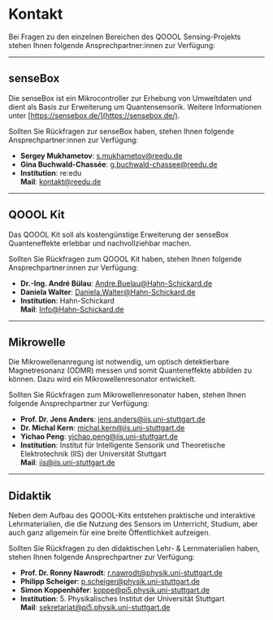 # Kontakt

Bei Fragen zu den einzelnen Bereichen des QOOOL Sensing-Projekts stehen Ihnen folgende Ansprechpartner:innen zur Verfügung:

---

## senseBox

Die senseBox ist ein Mikrocontroller zur Erhebung von Umweltdaten und dient als Basis zur Erweiterung um Quantensensorik. Weitere Informationen unter [https://sensebox.de/](https://sensebox.de/).

Sollten Sie Rückfragen zur senseBox haben, stehen Ihnen folgende Ansprechpartner:innen zur Verfügung:

- **Sergey Mukhametov**: [s.mukhametov@reedu.de](mailto:s.mukhametov@reedu.de)
- **Gina Buchwald-Chassée**: [g.buchwald-chassee@reedu.de](mailto:g.buchwald-chassee@reedu.de)
- **Institution**: re:edu  
  **Mail**: [kontakt@reedu.de](mailto:kontakt@reedu.de)

---

## QOOOL Kit

Das QOOOL Kit soll als kostengünstige Erweiterung der senseBox Quanteneffekte erlebbar und nachvollziehbar machen.

Sollten Sie Rückfragen zum QOOOL Kit haben, stehen Ihnen folgende Ansprechpartner:innen zur Verfügung:

- **Dr.-Ing. André Bülau**: [Andre.Buelau@Hahn-Schickard.de](mailto:Andre.Buelau@Hahn-Schickard.de)
- **Daniela Walter**: [Daniela.Walter@Hahn-Schickard.de](mailto:Daniela.Walter@Hahn-Schickard.de)
- **Institution**: Hahn-Schickard  
  **Mail**: [Info@Hahn-Schickard.de](mailto:Info@Hahn-Schickard.de)

---

## Mikrowelle

Die Mikrowellenanregung ist notwendig, um optisch detektierbare Magnetresonanz (ODMR) messen und somit Quanteneffekte abbilden zu können. Dazu wird ein Mikrowellenresonator entwickelt.

Sollten Sie Rückfragen zum Mikrowellenresonator haben, stehen Ihnen folgende Ansprechpartner zur Verfügung:

- **Prof. Dr. Jens Anders**: [jens.anders@iis.uni-stuttgart.de](mailto:jens.anders@iis.uni-stuttgart.de)
- **Dr. Michal Kern**: [michal.kern@iis.uni-stuttgart.de](mailto:michal.kern@iis.uni-stuttgart.de)
- **Yichao Peng**: [yichao.peng@iis.uni-stuttgart.de](mailto:yichao.peng@iis.uni-stuttgart.de)
- **Institution**: Institut für Intelligente Sensorik und Theoretische Elektrotechnik (IIS) der Universität Stuttgart  
  **Mail**: [iis@iis.uni-stuttgart.de](mailto:iis@iis.uni-stuttgart.de)

---

## Didaktik

Neben dem Aufbau des QOOOL-Kits entstehen praktische und interaktive Lehrmaterialien, die die Nutzung des Sensors im Unterricht, Studium, aber auch ganz allgemein für eine breite Öffentlichkeit aufzeigen.

Sollten Sie Rückfragen zu den didaktischen Lehr- & Lernmaterialien haben, stehen Ihnen folgende Ansprechpartner zur Verfügung:

- **Prof. Dr. Ronny Nawrodt**: [r.nawrodt@physik.uni-stuttgart.de](mailto:r.nawrodt@physik.uni-stuttgart.de)
- **Philipp Scheiger**: [p.scheiger@physik.uni-stuttgart.de](mailto:p.scheiger@physik.uni-stuttgart.de)
- **Simon Koppenhöfer**: [koppe@pi5.physik.uni-stuttgart.de](mailto:koppe@pi5.physik.uni-stuttgart.de)
- **Institution**: 5. Physikalisches Institut der Universität Stuttgart  
  **Mail**: [sekretariat@pi5.physik.uni-stuttgart.de](mailto:sekretariat@pi5.physik.uni-stuttgart.de)
